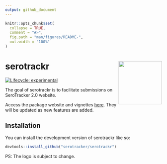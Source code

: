 ```yaml
---
output: github_document
---
```


<!-- README.md is generated from README.Rmd. Please edit that file -->

```r
knitr::opts_chunk$set(
  collapse = TRUE,
  comment = "#>",
  fig.path = "man/figures/README-",
  out.width = "100%"
)
```

# serotrackr <a href="https://serotracker.github.io/serotrackr/"><img src="man/figures/logo.svg" align="right" height="139" alt="" /></a>

<!-- badges: start -->

[![Lifecycle: experimental](https://img.shields.io/badge/lifecycle-experimental-orange.svg)](https://lifecycle.r-lib.org/articles/stages.html#experimental)
<!-- badges: end -->


The goal of serotrackr is to facilitate submissions on SeroTracker 2.0 website.  

Access the package website and vignettes [here](https://serotracker.github.io/serotrackr/). They will be updated as new features are added.

## Installation

You can install the development version of serotrackr like so:

``` r
devtools::install_github("serotracker/serotrackr")
```

PS: The logo is subject to change.
